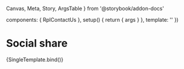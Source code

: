   Canvas,
  Meta,
  Story,
  ArgsTable
} from '@storybook/addon-docs'

  components: { RplContactUs },
  setup() {
    return { args }
  },
  template: '<RplContactUs v-bind="args" />'
})

<Meta title='Components/Containers/Contact us' component={RplContactUs} />

# Social share

<ArgsTable of={RplContactUs} />

<Canvas>
  <Story
    name='Contact us'
    play={a11yStoryCheck}
    args={{
      address: {
        name: 'First Name Last Name',
        department: 'Department Name',
        street: 'Address Line, Suburb, 3019'
      },
      items: [
        {
          label: '99 Street St, Suburb VIC 3000',
          url: 'googlemaps',
          icon: 'icon-pin'
        },
        {
          label: '03 9999 9999',
          url: 'tel:0399999999',
          icon: 'icon-phone'
        },
        {
          label: '0400 000 000',
          url: 'tel:0400000000',
          icon: 'icon-phone'
        },
        {
          label: 'email@vic.gov.au',
          url: 'mailto:email',
          icon: 'icon-mail'
        },
        {
          label: '@facebookhandle',
          url: 'https:/f',
          icon: 'icon-facebook'
        },
        {
          label: '@twitterhandle',
          url: 'https:/t',
          icon: 'icon-twitter'
        },
        {
          label: '@linkedinhandle',
          url: 'https://l',
          icon: 'icon-linkedin'
        },
        {
          label: '@instagramhandle',
          url: 'https://i',
          icon: 'icon-instagram'
        }
      ]
    }}
  >
    {SingleTemplate.bind()}
  </Story>
</Canvas>
